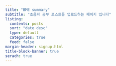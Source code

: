```yaml
---
title: "BME summary"
subtitle: "초음파 공부 포스트를 업로드하는 페이지 입니다"
listing:
  contents: posts
  sort: "date desc"
  type: default
  categories: true
  feed: false
margin-header: signup.html
title-block-banner: true
serach: true
---
```

